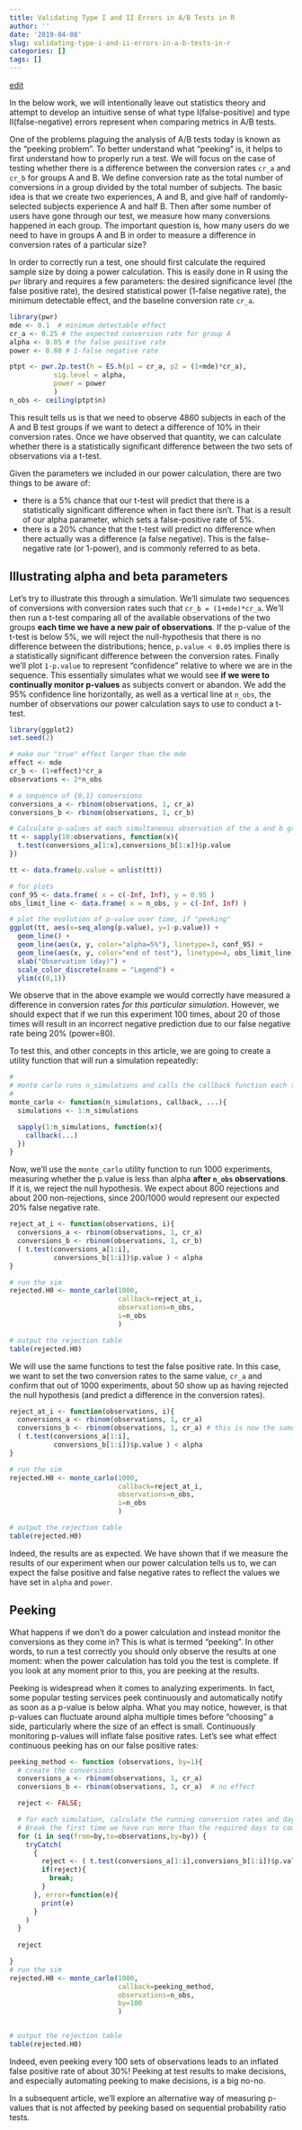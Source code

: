 ```yaml
---
title: Validating Type I and II Errors in A/B Tests in R
author: ''
date: '2019-04-08'
slug: validating-type-i-and-ii-errors-in-a-b-tests-in-r
categories: []
tags: []
---
```



[edit](https://github.com/ras44/blog/edit/master/content/post/2019-04-08-validating-type-i-and-ii-errors-in-a-b-tests-in-r.Rmd)


In the below work, we will intentionally leave out statistics theory and attempt to develop an intuitive sense of what type I(false-positive) and type II(false-negative) errors represent when comparing metrics in A/B tests.

One of the problems plaguing the analysis of A/B tests today is known as the "peeking problem".  To better understand what "peeking" is, it helps to first understand how to properly run a test.  We will focus on the case of testing whether there is a difference between the conversion rates `cr_a` and `cr_b` for groups A and B.  We define conversion rate as the total number of conversions in a group divided by the total number of subjects.  The basic idea is that we create two experiences, A and B, and give half of randomly-selected subjects experience A and half B.  Then after some number of users have gone through our test, we measure how many conversions happened in each group.  The important question is, how many users do we need to have in groups A and B in order to measure a difference in conversion rates of a particular size?

In order to correctly run a test, one should first calculate the required sample size by doing a power calculation.  This is easily done in R using the `pwr` library and requires a few parameters: the desired significance level (the false positive rate), the desired statistical power (1-false negative rate), the minimum detectable effect, and the baseline conversion rate `cr_a`. 

```r
library(pwr)
mde <- 0.1  # minimum detectable effect
cr_a <- 0.25 # the expected conversion rate for group A
alpha <- 0.05 # the false positive rate
power <- 0.80 # 1-false negative rate

ptpt <- pwr.2p.test(h = ES.h(p1 = cr_a, p2 = (1+mde)*cr_a), 
           sig.level = alpha, 
           power = power
           )
n_obs <- ceiling(ptpt$n)
```
This result tells us is that we need to observe 4860 subjects in each of the A and B test groups if we want to detect a difference of 10% in their conversion rates.  Once we have observed that quantity, we can calculate whether there is a statistically significant difference between the two sets of observations via a t-test.

Given the parameters we included in our power calculation, there are two things to be aware of:

  * there is a 5% chance that our t-test will predict that there is a statistically significant difference when in fact there isn't.  That is a result of our alpha parameter, which sets a false-positive rate of 5%.
  * there is a 20% chance that the t-test will predict no difference when there actually was a difference (a false negative).  This is the false-negative rate (or 1-power), and is commonly referred to as beta.

## Illustrating alpha and beta parameters
Let's try to illustrate this through a simulation.  We'll simulate two sequences of conversions with conversion rates such that `cr_b = (1+mde)*cr_a`.  We'll then run a t-test comparing all of the available observations of the two groups **each time we have a new pair of observations**.  If the p-value of the t-test is below 5%, we will reject the null-hypothesis that there is no difference between the distributions; hence, `p.value < 0.05` implies there is a statistically significant difference between the conversion rates.  Finally we'll plot `1-p.value` to represent "confidence" relative to where we are in the sequence.  This essentially simulates what we would see **if we were to continually monitor p-values** as subjects convert or abandon.   We add the 95% confidence line horizontally, as well as a vertical line at `n_obs`, the number of observations our power calculation says to use to conduct a t-test.

```r
library(ggplot2)
set.seed(2)

# make our "true" effect larger than the mde
effect <- mde
cr_b <- (1+effect)*cr_a
observations <- 2*n_obs

# a sequence of {0,1} conversions
conversions_a <- rbinom(observations, 1, cr_a)
conversions_b <- rbinom(observations, 1, cr_b)

# Calculate p-values at each simultaneous observation of the a and b groups
tt <- sapply(10:observations, function(x){
  t.test(conversions_a[1:x],conversions_b[1:x])$p.value
})

tt <- data.frame(p.value = unlist(tt))

# for plots
conf_95 <- data.frame( x = c(-Inf, Inf), y = 0.95 )
obs_limit_line <- data.frame( x = n_obs, y = c(-Inf, Inf) )

# plot the evolution of p-value over time, if "peeking"
ggplot(tt, aes(x=seq_along(p.value), y=1-p.value)) + 
  geom_line() + 
  geom_line(aes(x, y, color="alpha=5%"), linetype=3, conf_95) + 
  geom_line(aes(x, y, color="end of test"), linetype=4, obs_limit_line) +
  xlab("Observation (day)") +
  scale_color_discrete(name = "Legend") +
  ylim(c(0,1))


```

We observe that in the above example we would correctly have measured a difference in conversion rates *for this particular simulation*.  However, we should expect that if we run this experiment 100 times, about 20 of those times will result in an incorrect negative prediction due to our false negative rate being 20% (power=80).

To test this, and other concepts in this article, we are going to create a utility function that will run a simulation repeatedly:
```r
#
# monte carlo runs n_simulations and calls the callback function each time with the ... optional args
#
monte_carlo <- function(n_simulations, callback, ...){
  simulations <- 1:n_simulations

  sapply(1:n_simulations, function(x){
    callback(...)
  })
}
```

Now, we'll use the `monte_carlo` utility function to run 1000 experiments, measuring whether the p.value is less than alpha **after `n_obs` observations**.  If it is, we reject the null hypothesis.  We expect about 800 rejections and about 200 non-rejections, since 200/1000 would represent our expected 20% false negative rate.

```r

reject_at_i <- function(observations, i){
  conversions_a <- rbinom(observations, 1, cr_a)
  conversions_b <- rbinom(observations, 1, cr_b)
  ( t.test(conversions_a[1:i],
           conversions_b[1:i])$p.value ) < alpha
}

# run the sim
rejected.H0 <- monte_carlo(1000, 
                           callback=reject_at_i,
                           observations=n_obs,
                           i=n_obs
                           )

# output the rejection table
table(rejected.H0)

```


We will use the same functions to test the false positive rate.  In this case, we want to set the two conversion rates to the same value, `cr_a` and confirm that out of 1000 experiments, about 50 show up as having rejected the null hypothesis (and predict a difference in the conversion rates).

```r

reject_at_i <- function(observations, i){
  conversions_a <- rbinom(observations, 1, cr_a)
  conversions_b <- rbinom(observations, 1, cr_a) # this is now the same conversion rate
  ( t.test(conversions_a[1:i],
           conversions_b[1:i])$p.value ) < alpha
}

# run the sim
rejected.H0 <- monte_carlo(1000, 
                           callback=reject_at_i,
                           observations=n_obs,
                           i=n_obs
                           )

# output the rejection table
table(rejected.H0)

```

Indeed, the results are as expected.  We have shown that if we measure the results of our experiment when our power calculation tells us to, we can expect the false positive and false negative rates to reflect the values we have set in `alpha` and `power`.


## Peeking
What happens if we don't do a power calculation and instead monitor the conversions as they come in?  This is what is termed "peeking".  In other words, to run a test correctly you should only observe the results at one moment: when the power calculation has told you the test is complete.  If you look at any moment prior to this, you are peeking at the results.

Peeking is widespread when it comes to analyzing experiments.  In fact, some popular testing services peek continuously and automatically notify as soon as a p-value is below alpha.  What you may notice, however, is that p-values can fluctuate around alpha multiple times before "choosing" a side, particularly where the size of an effect is small.  Continuously monitoring p-values will inflate false positive rates.  Let's see what effect continuous peeking has on our false positive rates:

```r
peeking_method <- function (observations, by=1){
  # create the conversions
  conversions_a <- rbinom(observations, 1, cr_a)
  conversions_b <- rbinom(observations, 1, cr_a)  # no effect

  reject <- FALSE;

  # for each simulation, calculate the running conversion rates and days to complete.
  # Break the first time we have run more than the required days to complete
  for (i in seq(from=by,to=observations,by=by)) {
    tryCatch(
      {
        reject <- ( t.test(conversions_a[1:i],conversions_b[1:i])$p.value ) < alpha
        if(reject){
          break;
        }
      }, error=function(e){
        print(e)
      }
    )
  }
  
  reject

}
# run the sim
rejected.H0 <- monte_carlo(1000,
                           callback=peeking_method,
                           observations=n_obs,
                           by=100
                           )


# output the rejection table
table(rejected.H0)

```

Indeed, even peeking every 100 sets of observations leads to an inflated false positive rate of about 30%!  Peeking at test results to make decisions, and especially automating peeking to make decisions, is a big no-no.

In a subsequent article, we'll explore an alternative way of measuring p-values that is not affected by peeking based on sequential probability ratio tests.